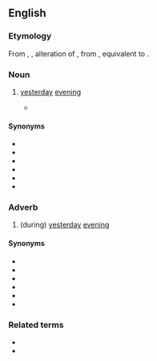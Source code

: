 ==English==

===Etymology===
From {{inh|en|enm|yester even}}, {{m|enm|yistreven}}, alteration of {{m|enm|yestereven|t=last night, yesterday evening}}, from {{inh|en|ang|ġiestranǣfen|t=yesterday evening}}, equivalent to {{af|en|yester-|even|t2=evening}}.

===Noun===
{{en-noun}}

# {{lb|en|archaic}} [[yesterday]] [[evening]]
#* {{quote-book
|year=1927
|year_published='''2008'''
|edition=HTML
|editor=
|author=Edgar Rice Burrows
|title=The Outlaw of Torn
|chapter=
|url=http://www.gutenberg.org/files/369/369-h/369-h.htm
|genre=
|publisher=The Gutenberg Project
|isbn=
|page=
|passage=Only '''yestereve''', you wot, one of Lord de Grey's men-at-arms came limping to us with the news of the awful carnage the foul fiend had wrought on his master's household.
}}

====Synonyms====
* {{l|en|yestereven}}
* {{l|en|yesterevening}}
* {{l|en|yestreen}}
* {{l|en|last night}}
* {{l|en|yesternight}}
* {{l|en|yesterday night}}

===Adverb===
{{en-adv|-}}

# (during) [[yesterday]] [[evening]]

====Synonyms====
* {{l|en|yestereven}}
* {{l|en|yesterevening}}
* {{l|en|yestreen}}
* {{l|en|last night}}
* {{l|en|yesternight}}
* {{l|en|yesterday night}}

===Related terms===
* {{l|en|yesterday}}
* {{l|en|yesteryear}}